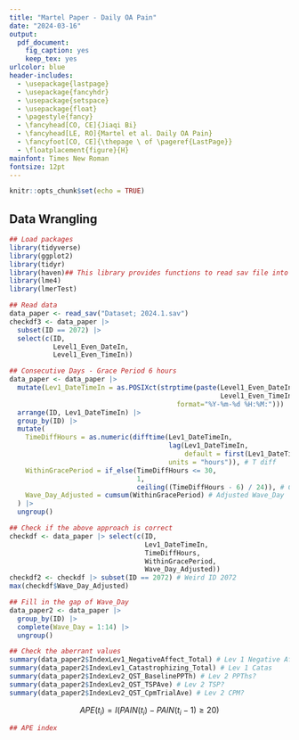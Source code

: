 ```yaml
---
title: "Martel Paper - Daily OA Pain"
date: "2024-03-16"
output:
  pdf_document:
    fig_caption: yes
    keep_tex: yes
urlcolor: blue
header-includes:    
  - \usepackage{lastpage}
  - \usepackage{fancyhdr}
  - \usepackage{setspace}
  - \usepackage{float}
  - \pagestyle{fancy}
  - \fancyhead[CO, CE]{Jiaqi Bi}
  - \fancyhead[LE, RO]{Martel et al. Daily OA Pain}
  - \fancyfoot[CO, CE]{\thepage \ of \pageref{LastPage}}
  - \floatplacement{figure}{H}
mainfont: Times New Roman
fontsize: 12pt
---
```


```r
knitr::opts_chunk$set(echo = TRUE)
```

## Data Wrangling

```r
## Load packages
library(tidyverse)
library(ggplot2)
library(tidyr)
library(haven)## This library provides functions to read sav file into R
library(lme4)
library(lmerTest)
```


```r
## Read data
data_paper <- read_sav("Dataset; 2024.1.sav")
checkdf3 <- data_paper |> 
  subset(ID == 2072) |> 
  select(c(ID, 
           Level1_Even_DateIn, 
           Level1_Even_TimeIn))
```

\begin{itemize}
  \item $DT_i$ combines $D_i$ and $T_i$: `DateTime` variable
  \item $DT_0$ is the first response `DateTime` for each patient
  \item $W_i$ is the adjusted `Wave\_Day` variable
  \item Add a grace period $G$ for calculating the adjusted $W_i$, in our case $G=6$ hours
  \item Calculate the datetime difference $H_i$ in **hours** from the first response, incorporating the grace period:
  $$
  H_i = DT_i-DT_{i-1}
  $$
  \item Then apply the grace period indicator $I_i$:
  $$
  I_i=
  \begin{cases}
  1 & \text{if } H_{i} \leq 24 + G \\
  \left\lceil\frac{H_{i} - G}{24}\right\rceil & \text{otherwise}
  \end{cases}
  $$
  \item The initial response for `Wave\_Day` is 1, i.e., $W_0=1$, then the adjusted `Wave\_Day` $W_i$ is 
  $$
  W_i=\sum_{i=0}^{i-1} I_i
  $$
\end{itemize}


```r
## Consecutive Days - Grace Period 6 hours
data_paper <- data_paper |>
  mutate(Lev1_DateTimeIn = as.POSIXct(strptime(paste(Level1_Even_DateIn, 
                                                     Level1_Even_TimeIn), 
                                          format="%Y-%m-%d %H:%M:"))) |>
  arrange(ID, Lev1_DateTimeIn) |>
  group_by(ID) |>
  mutate(
    TimeDiffHours = as.numeric(difftime(Lev1_DateTimeIn, 
                                        lag(Lev1_DateTimeIn, 
                                            default = first(Lev1_DateTimeIn)), 
                                        units = "hours")), # T diff
    WithinGracePeriod = if_else(TimeDiffHours <= 30, 
                                1, 
                                ceiling((TimeDiffHours - 6) / 24)), # Check grace period
    Wave_Day_Adjusted = cumsum(WithinGracePeriod) # Adjusted Wave_Day
  ) |>
  ungroup()

## Check if the above approach is correct
checkdf <- data_paper |> select(c(ID, 
                                  Lev1_DateTimeIn, 
                                  TimeDiffHours, 
                                  WithinGracePeriod, 
                                  Wave_Day_Adjusted))
checkdf2 <- checkdf |> subset(ID == 2072) # Weird ID 2072
max(checkdf$Wave_Day_Adjusted)
```


```r
## Fill in the gap of Wave_Day
data_paper2 <- data_paper |>
  group_by(ID) |>
  complete(Wave_Day = 1:14) |>
  ungroup()
```

```r
## Check the aberrant values
summary(data_paper2$IndexLev1_NegativeAffect_Total) # Lev 1 Negative Affect 
summary(data_paper2$IndexLev1_Catastrophizing_Total) # Lev 1 Catas
summary(data_paper2$IndexLev2_QST_BaselinePPTh) # Lev 2 PPThs?
summary(data_paper2$IndexLev2_QST_TSPAve) # Lev 2 TSP?
summary(data_paper2$IndexLev2_QST_CpmTrialAve) # Lev 2 CPM?

```

$$
APE(t_i)=I(PAIN(t_i)-PAIN(t_i-1) \geq 20)
$$

```r
## APE index
```





